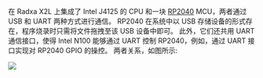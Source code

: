 在 Radxa X2L 上集成了 Intel J4125 的 CPU 和一块 [RP2040](https://en.wikipedia.org/wiki/RP2040) MCU，两者通过 USB 和 UART 两种方式进行通信。
RP2040 在系统中以 USB 存储设备的形式存在，程序烧录时只需将文件拖拽至该 USB 设备中即可。
此外，它们还共用 UART 通信接口，使得 Intel N100 能够通过 UART 控制 RP2040，例如，通过 UART 接口实现对 RP2040 GPIO 的操控。
两者关系，如图所示:

<img src="/img/x/x4/intel-rp2040.webp" />
